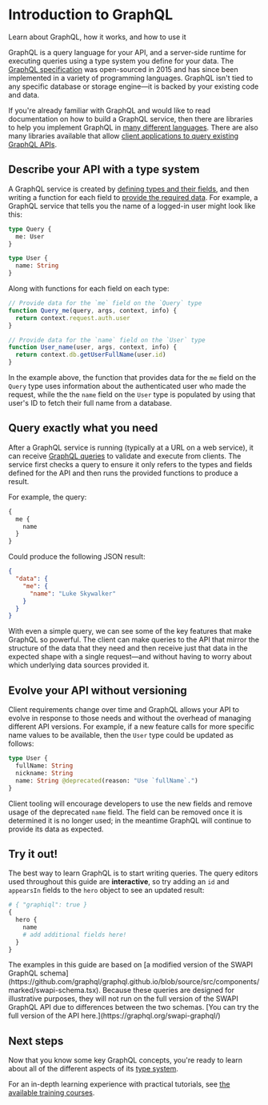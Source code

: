 
# Introduction to GraphQL

<p className="learn-subtitle">Learn about GraphQL, how it works, and how to use it</p>

GraphQL is a query language for your API, and a server-side runtime for executing queries using a type system you define for your data. The [GraphQL specification](https://spec.graphql.org/) was open-sourced in 2015 and has since been implemented in a variety of programming languages. GraphQL isn't tied to any specific database or storage engine—it is backed by your existing code and data.

<Callout type="info">If you're already familiar with GraphQL and would like to read documentation on how to build a GraphQL service, then there are libraries to help you implement GraphQL in [many different languages](/community/tools-and-libraries/?tags=server). There are also many libraries available that allow [client applications to query existing GraphQL APIs](/community/tools-and-libraries/?tags=client).</Callout>

## Describe your API with a type system

A GraphQL service is created by [defining types and their fields](/learn/schema/), and then writing a function for each field to [provide the required data](/learn/execution/). For example, a GraphQL service that tells you the name of a logged-in user might look like this:

```graphql
type Query {
  me: User
}

type User {
  name: String
}
```

Along with functions for each field on each type:

```js
// Provide data for the `me` field on the `Query` type
function Query_me(query, args, context, info) {
  return context.request.auth.user
}

// Provide data for the `name` field on the `User` type
function User_name(user, args, context, info) {
  return context.db.getUserFullName(user.id)
}
```

In the example above, the function that provides data for the `me` field on the `Query` type uses information about the authenticated user who made the request, while the the `name` field on the `User` type is populated by using that user's ID to fetch their full name from a database.

## Query exactly what you need

After a GraphQL service is running (typically at a URL on a web service), it can receive [GraphQL queries](/learn/queries/) to validate and execute from clients. The service first checks a query to ensure it only refers to the types and fields defined for the API and then runs the provided functions to produce a result.

For example, the query:

```graphql
{
  me {
    name
  }
}
```

Could produce the following JSON result:

```json
{
  "data": {
    "me": {
      "name": "Luke Skywalker"
    }
  }
}
```

With even a simple query, we can see some of the key features that make GraphQL so powerful. The client can make queries to the API that mirror the structure of the data that they need and then receive just that data in the expected shape with a single request—and without having to worry about which underlying data sources provided it.

## Evolve your API without versioning

Client requirements change over time and GraphQL allows your API to evolve in response to those needs and without the overhead of managing different API versions. For example, if a new feature calls for more specific name values to be available, then the `User` type could be updated as follows:

```graphql
type User {
  fullName: String
  nickname: String
  name: String @deprecated(reason: "Use `fullName`.")
}
```

Client tooling will encourage developers to use the new fields and remove usage of the deprecated `name` field. The field can be removed once it is determined it is no longer used; in the meantime GraphQL will continue to provide its data as expected.

## Try it out!

The best way to learn GraphQL is to start writing queries. The query editors used throughout this guide are **interactive**, so try adding an `id` and `appearsIn` fields to the `hero` object to see an updated result:

```graphql
# { "graphiql": true }
{
  hero {
    name
    # add additional fields here!
  }
}
```

<Callout type="info">
The examples in this guide are based on [a modified version of the SWAPI GraphQL schema](https://github.com/graphql/graphql.github.io/blob/source/src/components/marked/swapi-schema.tsx). Because these queries are designed for illustrative purposes, they will not run on the full version of the SWAPI GraphQL API due to differences between the two schemas. [You can try the full version of the API here.](https://graphql.org/swapi-graphql/)
</Callout>

## Next steps

Now that you know some key GraphQL concepts, you're ready to learn about all of the different aspects of its [type system](/schema/).

For an in-depth learning experience with practical tutorials, see [the available training courses](/community/resources/training-courses).
